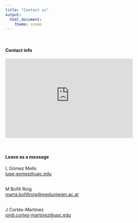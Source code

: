 ---
title: "Contact us"
output:
  html_document:
    theme: cosmo
---

```{=html}
<style type="text/css">
h1.title {
  font-size: 36px;
  font-weight: 500;
  color: DarkRed;
  text-align: center;
}
</style>
```
<br>

#### Contact info

```{=html}
<iframe src="https://www.google.com/maps/embed?pb=!1m18!1m12!1m3!1d2993.360987712498!2d2.1099491764398186!3d41.387966195958796!2m3!1f0!2f0!3f0!3m2!1i1024!2i768!4f13.1!3m3!1m2!1s0x12a4985123294287%3A0x1942890f5ec19442!2sCarrer%20de%20Jordi%20Girona%2C%201%2C%203%2C%20Distrito%20de%20Les%20Corts%2C%2008034%20Barcelona!5e0!3m2!1sca!2ses!4v1702382411239!5m2!1sca!2ses" width="400" height="250" style="border:0;" allowfullscreen="" loading="lazy" referrerpolicy="no-referrer-when-downgrade"></iframe>
```
<br>

#### Leave as a message

L Gómez Melis\
[lupe.gomez\@upc.edu](mailto:lupe.gomez@upc.edu){.email}\
<br>

M Bofill Roig\
[marta.bofillroig\@meduniwien.ac.at](mailto:marta.bofillroig@meduniwien.ac.at){.email}\
<br>

J Cortés-Martínez\
[jordi.cortes-martinez\@upc.edu](mailto:jordi.cortes-martinez@upc.edu){.email}
